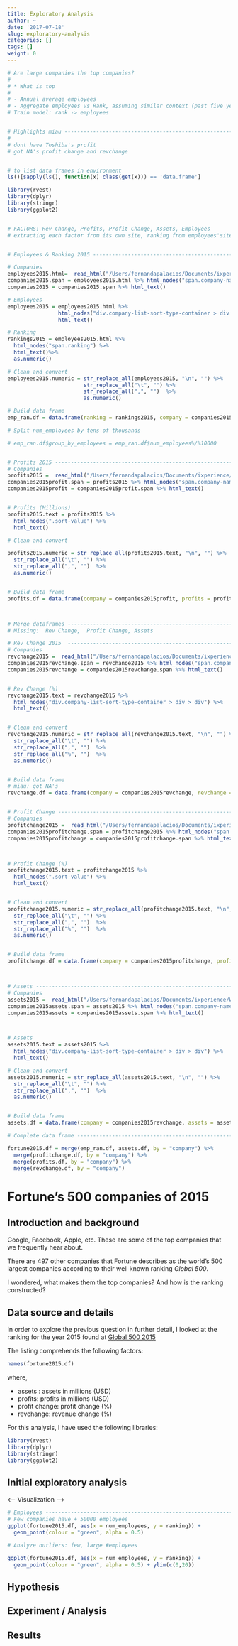 ```yaml
---
title: Exploratory Analysis 
author: ~
date: '2017-07-18'
slug: exploratory-analysis
categories: []
tags: []
weight: 0
---
```


```r
# Are large companies the top companies?
# 
# * What is top 
# 
# - Annual average employees
# - Aggregate employees vs Rank, assuming similar context (past five years)
# Train model: rank -> employees 


# Highlights miau --------------------------------------------------------------
# 
# dont have Toshiba's profit
# got NA's profit change and revchange


# to list data frames in environment
ls()[sapply(ls(), function(x) class(get(x))) == 'data.frame']

library(rvest)
library(dplyr)
library(stringr)
library(ggplot2)


# FACTORS: Rev Change, Profits, Profit Change, Assets, Employees
# extracting each factor from its own site, ranking from employees'site


# Employees & Ranking 2015 --------------------------------------------------------------------

# Companies
employees2015.html=  read_html("/Users/fernandapalacios/Documents/ixperience/Week 3/blog/content/post/forbes500/Data/employees2015.html")
companies2015.span = employees2015.html %>% html_nodes("span.company-name")
companies2015 = companies2015.span %>% html_text()

# Employees
employees2015 = employees2015.html %>% 
                html_nodes("div.company-list-sort-type-container > div > div") %>%
                html_text()

# Ranking
rankings2015 = employees2015.html %>% 
  html_nodes("span.ranking") %>%
  html_text()%>% 
  as.numeric()

# Clean and convert
employees2015.numeric = str_replace_all(employees2015, "\n", "") %>%
                        str_replace_all("\t", "") %>%
                        str_replace_all(",", "")  %>% 
                        as.numeric()

# Build data frame
emp_ran.df = data.frame(ranking = rankings2015, company = companies2015, num_employees = employees2015.numeric)

# Split num_employees by tens of thousands

# emp_ran.df$group_by_employees = emp_ran.df$num_employees%/%10000


# Profits 2015 ------------------------------------------------------------
# Companies
profits2015 =  read_html("/Users/fernandapalacios/Documents/ixperience/Week 3/blog/content/post/forbes500/Data/profits2015.html")
companies2015profit.span = profits2015 %>% html_nodes("span.company-name")
companies2015profit = companies2015profit.span %>% html_text()


# Profits (Millions)
profits2015.text = profits2015 %>% 
  html_nodes(".sort-value") %>%
  html_text()

# Clean and convert

profits2015.numeric = str_replace_all(profits2015.text, "\n", "") %>%
  str_replace_all("\t", "") %>%
  str_replace_all(",", "")  %>% 
  as.numeric()


# Build data frame
profits.df = data.frame(company = companies2015profit, profits = profits2015.numeric)



# Merge dataframes --------------------------------------------------------
# Missing:  Rev Change,  Profit Change, Assets

# Rev Change 2015  --------------------------------------------------------
# Companies
revchange2015 =  read_html("/Users/fernandapalacios/Documents/ixperience/Week 3/blog/content/post/forbes500/Data/revchange2015.html")
companies2015revchange.span = revchange2015 %>% html_nodes("span.company-name")
companies2015revchange = companies2015revchange.span %>% html_text()


# Rev Change (%)
revchange2015.text = revchange2015 %>% 
  html_nodes("div.company-list-sort-type-container > div > div") %>%
  html_text()


# Cleqn and convert
revchange2015.numeric = str_replace_all(revchange2015.text, "\n", "") %>%
  str_replace_all("\t", "") %>%
  str_replace_all(",", "")  %>% 
  str_replace_all("%", "")  %>% 
  as.numeric()


# Build data frame
# miau: got NA's
revchange.df = data.frame(company = companies2015revchange, revchange = revchange2015.numeric)


# Profit Change -----------------------------------------------------------
# Companies
profitchange2015 =  read_html("/Users/fernandapalacios/Documents/ixperience/Week 3/blog/content/post/forbes500/Data/profitchange2015.html")
companies2015profitchange.span = profitchange2015 %>% html_nodes("span.company-name")
companies2015profitchange = companies2015profitchange.span %>% html_text()



# Profit Change (%)
profitchange2015.text = profitchange2015 %>% 
  html_nodes(".sort-value") %>%
  html_text()


# Clean and convert
profitchange2015.numeric = str_replace_all(profitchange2015.text, "\n", "") %>%
  str_replace_all("\t", "") %>%
  str_replace_all(",", "")  %>% 
  str_replace_all("%", "")  %>% 
  as.numeric()


# Build data frame
profitchange.df = data.frame(company = companies2015profitchange, profitchange = profitchange2015.numeric)



# Assets ------------------------------------------------------------------
# Companies
assets2015 =  read_html("/Users/fernandapalacios/Documents/ixperience/Week 3/blog/content/post/forbes500/Data/assets2015.html")
companies2015assets.span = assets2015 %>% html_nodes("span.company-name")
companies2015assets = companies2015assets.span %>% html_text()



# Assets
assets2015.text = assets2015 %>% 
  html_nodes("div.company-list-sort-type-container > div > div") %>%
  html_text()

# Clean and convert
assets2015.numeric = str_replace_all(assets2015.text, "\n", "") %>%
  str_replace_all("\t", "") %>%
  str_replace_all(",", "")  %>% 
  as.numeric()


# Build data frame
assets.df = data.frame(company = companies2015revchange, assets = assets2015.numeric)

# Complete data frame ------------------------------------------------------

fortune2015.df = merge(emp_ran.df, assets.df, by = "company") %>% 
  merge(profitchange.df, by = "company") %>%
  merge(profits.df, by = "company") %>% 
  merge(revchange.df, by = "company")

```

# Fortune's 500 companies of 2015

## Introduction and background

Google, Facebook, Apple, etc. These are some of the top companies that we frequently hear about. 

There are 497 other companies that Fortune describes as the world's 500 largest companies according to their well known ranking *Global 500*.

I wondered, what makes them the top companies? And how is the ranking constructed?




## Data source and details


In order to explore the previous question in further detail, I looked at the ranking for the year 2015 found at [Global 500 2015](http://fortune.com/global500/2015/)

The listing comprehends the following factors:

```r
names(fortune2015.df)
``` 


where,

- assets : assets in millions (USD)
- profits: profits in millions (USD)
- profit change: profit change (%)
- revchange:  revenue change (%)

For this analysis, I have used the following libraries:

```r
library(rvest)
library(dplyr)
library(stringr)
library(ggplot2)
```

## Initial exploratory analysis 
<-- Visualization -->


```r
# Employees --------------------------------------------------------------
# Few companies have + 50000 employees
ggplot(fortune2015.df, aes(x = num_employees, y = ranking)) + 
  geom_point(colour = "green", alpha = 0.5) 

# Analyze outliers: few, large #employees

ggplot(fortune2015.df, aes(x = num_employees, y = ranking)) + 
  geom_point(colour = "green", alpha = 0.5) + ylim(c(0,20))
```





## Hypothesis



## Experiment / Analysis


## Results


